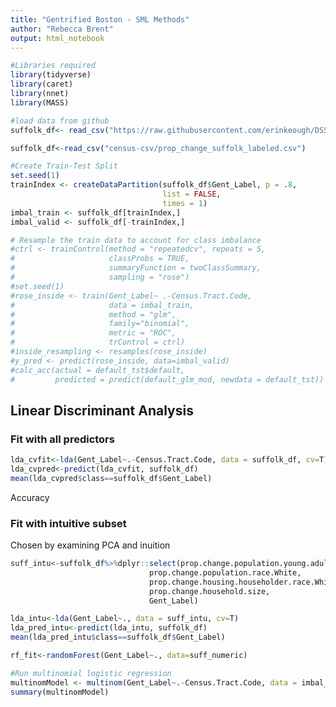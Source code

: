 ```yaml
---
title: "Gentrified Boston - SML Methods"
author: "Rebecca Brent"
output: html_notebook
---
```

```r
#Libraries required
library(tidyverse)
library(caret)
library(nnet)
library(MASS)
```



```r
#load data from github
suffolk_df<- read_csv("https://raw.githubusercontent.com/erinkeough/DS5500-fall2020-rb-bc-ek-rm/master/census-csv/prop_change_suffolk_labeled.csv")

suffolk_df<-read_csv("census-csv/prop_change_suffolk_labeled.csv")

```

```r
#Create Train-Test Split  
set.seed(1)
trainIndex <- createDataPartition(suffolk_df$Gent_Label, p = .8,
                                  list = FALSE,
                                  times = 1)
imbal_train <- suffolk_df[trainIndex,]
imbal_valid <- suffolk_df[-trainIndex,]

# Resample the train data to account for class imbalance
#ctrl <- trainControl(method = "repeatedcv", repeats = 5,
#                     classProbs = TRUE,
#                     summaryFunction = twoClassSummary,
#                     sampling = "rose")
#set.seed(1)
#rose_inside <- train(Gent_Label~ .-Census.Tract.Code, 
#                     data = imbal_train,
#                     method = "glm",
#                     family="binomial",
#                     metric = "ROC",
#                     trControl = ctrl)
#inside_resampling <- resamples(rose_inside)
#y_pred <- predict(rose_inside, data=imbal_valid)
#calc_acc(actual = default_tst$default,
#         predicted = predict(default_glm_mod, newdata = default_tst))
```


## Linear Discriminant Analysis

### Fit with all predictors

```r
lda_cvfit<-lda(Gent_Label~.-Census.Tract.Code, data = suffolk_df, cv=T)
lda_cvpred<-predict(lda_cvfit, suffolk_df)
mean(lda_cvpred$class==suffolk_df$Gent_Label)
```
Accuracy 


### Fit with intuitive subset

Chosen by examining PCA and inuition

```r
suff_intu<-suffolk_df%>%dplyr::select(prop.change.population.young.adult,
                               prop.change.population.race.White,
                               prop.change.housing.householder.race.White,
                               prop.change.household.size,
                               Gent_Label)

lda_intu<-lda(Gent_Label~., data = suff_intu, cv=T)
lda_pred_intu<-predict(lda_intu, suffolk_df)
mean(lda_pred_intu$class==suffolk_df$Gent_Label)

```



```r

rf_fit<-randomForest(Gent_Label~., data=suff_numeric)
```


```r
#Run multinomial logistic regression
multinomModel <- multinom(Gent_Label~.-Census.Tract.Code, data = imbal_train)
summary(multinomModel)
```

